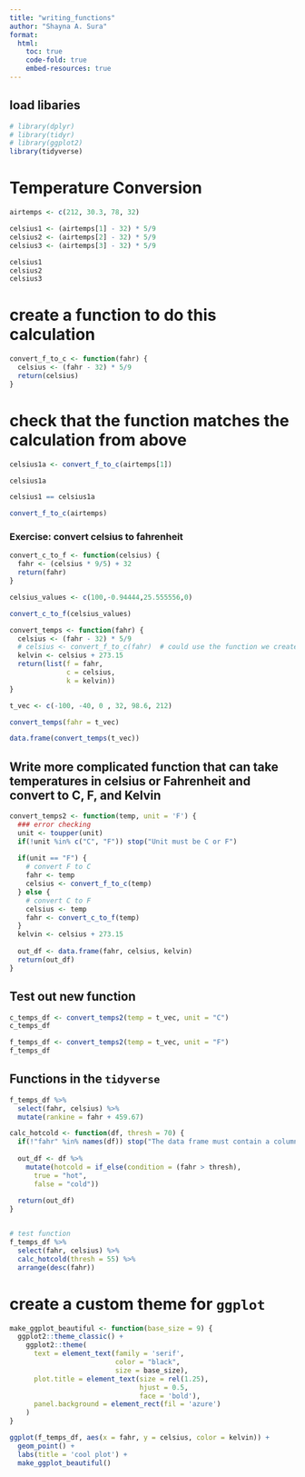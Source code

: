 ```yaml
---
title: "writing_functions"
author: "Shayna A. Sura"
format: 
  html:
    toc: true
    code-fold: true
    embed-resources: true
---
```


## load libaries

```r

# library(dplyr)
# library(tidyr)
# library(ggplot2)
library(tidyverse)

```


# Temperature Conversion

```r

airtemps <- c(212, 30.3, 78, 32)

celsius1 <- (airtemps[1] - 32) * 5/9
celsius2 <- (airtemps[2] - 32) * 5/9
celsius3 <- (airtemps[3] - 32) * 5/9

celsius1
celsius2
celsius3

```



# create a function to do this calculation

```r

convert_f_to_c <- function(fahr) {
  celsius <- (fahr - 32) * 5/9
  return(celsius)
}

```



# check that the function matches the calculation from above
```r

celsius1a <- convert_f_to_c(airtemps[1])

celsius1a

celsius1 == celsius1a

convert_f_to_c(airtemps)

```


### Exercise: convert celsius to fahrenheit

```r

convert_c_to_f <- function(celsius) {
  fahr <- (celsius * 9/5) + 32
  return(fahr)
}

celsius_values <- c(100,-0.94444,25.555556,0)

convert_c_to_f(celsius_values)

```


```r

convert_temps <- function(fahr) {
  celsius <- (fahr - 32) * 5/9
  # celsius <- convert_f_to_c(fahr)  # could use the function we created earlier
  kelvin <- celsius + 273.15
  return(list(f = fahr,
              c = celsius,
              k = kelvin))
}

t_vec <- c(-100, -40, 0 , 32, 98.6, 212)

convert_temps(fahr = t_vec)

data.frame(convert_temps(t_vec))

```


## Write more complicated function that can take temperatures in celsius or Fahrenheit and convert to C, F, and Kelvin
```r

convert_temps2 <- function(temp, unit = 'F') {
  ### error checking
  unit <- toupper(unit)
  if(!unit %in% c("C", "F")) stop("Unit must be C or F")
  
  if(unit == "F") {
    # convert F to C
    fahr <- temp
    celsius <- convert_f_to_c(temp)
  } else {
    # convert C to F
    celsius <- temp
    fahr <- convert_c_to_f(temp)
  }
  kelvin <- celsius + 273.15
  
  out_df <- data.frame(fahr, celsius, kelvin)
  return(out_df)
}

```



## Test out new function
```r

c_temps_df <- convert_temps2(temp = t_vec, unit = "C")
c_temps_df

f_temps_df <- convert_temps2(temp = t_vec, unit = "F")
f_temps_df

```



## Functions in the `tidyverse`
```r

f_temps_df %>% 
  select(fahr, celsius) %>% 
  mutate(rankine = fahr + 459.67)

```



```r

calc_hotcold <- function(df, thresh = 70) {
  if(!"fahr" %in% names(df)) stop("The data frame must contain a column called fahr.")
  
  out_df <- df %>% 
    mutate(hotcold = if_else(condition = (fahr > thresh),
      true = "hot",
      false = "cold"))
  
  return(out_df)
}


# test function
f_temps_df %>% 
  select(fahr, celsius) %>% 
  calc_hotcold(thresh = 55) %>% 
  arrange(desc(fahr))

```



# create a custom theme for `ggplot`
```r

make_ggplot_beautiful <- function(base_size = 9) {
  ggplot2::theme_classic() +
    ggplot2::theme(
      text = element_text(family = 'serif',
                          color = "black",
                          size = base_size),
      plot.title = element_text(size = rel(1.25),
                                hjust = 0.5,
                                face = 'bold'),
      panel.background = element_rect(fil = 'azure')
    )
}

```


```r


ggplot(f_temps_df, aes(x = fahr, y = celsius, color = kelvin)) +
  geom_point() +
  labs(title = 'cool plot') +
  make_ggplot_beautiful()


```



